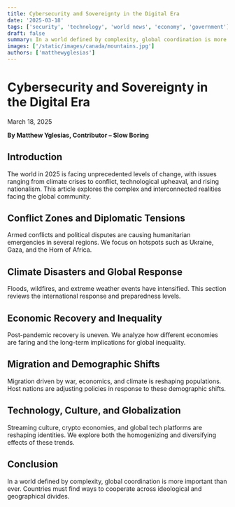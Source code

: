```yaml
---
title: Cybersecurity and Sovereignty in the Digital Era
date: '2025-03-18'
tags: ['security', 'technology', 'world news', 'economy', 'government']
draft: false
summary: In a world defined by complexity, global coordination is more important than ever. Countries must find ways to cooperate across ideological and geographical divides.
images: ['/static/images/canada/mountains.jpg']
authors: ['matthewyglesias']
---
```


# Cybersecurity and Sovereignty in the Digital Era

March 18, 2025

**By Matthew Yglesias, Contributor – Slow Boring**

## Introduction

The world in 2025 is facing unprecedented levels of change, with issues ranging from climate crises to conflict, technological upheaval, and rising nationalism. This article explores the complex and interconnected realities facing the global community.

## Conflict Zones and Diplomatic Tensions

Armed conflicts and political disputes are causing humanitarian emergencies in several regions. We focus on hotspots such as Ukraine, Gaza, and the Horn of Africa.

## Climate Disasters and Global Response

Floods, wildfires, and extreme weather events have intensified. This section reviews the international response and preparedness levels.

## Economic Recovery and Inequality

Post-pandemic recovery is uneven. We analyze how different economies are faring and the long-term implications for global inequality.

## Migration and Demographic Shifts

Migration driven by war, economics, and climate is reshaping populations. Host nations are adjusting policies in response to these demographic shifts.

## Technology, Culture, and Globalization

Streaming culture, crypto economies, and global tech platforms are reshaping identities. We explore both the homogenizing and diversifying effects of these trends.

## Conclusion

In a world defined by complexity, global coordination is more important than ever. Countries must find ways to cooperate across ideological and geographical divides.
